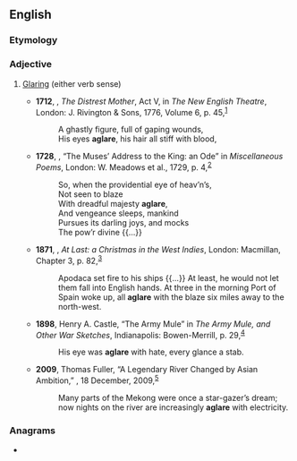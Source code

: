 ==English==

===Etymology===
{{prefix|a|glare|t1=on, in|lang=en}}

===Adjective===
{{en-adj|-}}

# {{lb|en|postpositive}} [[glare|Glar]]ing (either verb sense)
#* '''1712''', {{w|Ambrose Philips}}, ''The Distrest Mother'', Act V, in ''The New English Theatre'', London: J. Rivington & Sons, 1776, Volume 6, p. 45,<sup>[https://catalog.hathitrust.org/Record/001357015]</sup>
#*: A ghastly figure, full of gaping wounds,
#*: His eyes '''aglare''', his hair all stiff with blood,
#* '''1728''', {{w|James Ralph}}, “The Muses’ Address to the King: an Ode” in ''Miscellaneous Poems'', London: W. Meadows et al., 1729, p. 4,<sup>[https://catalog.hathitrust.org/Record/100613662]</sup>
#*: So, when the providential eye of heav’n’s,
#*: Not seen to blaze
#*: With dreadful majesty '''aglare''',
#*: And vengeance sleeps, mankind
#*: Pursues its darling joys, and mocks
#*: The pow’r divine {{...}}
#* '''1871''', {{w|Charles Kingsley}}, ''At Last: a Christmas in the West Indies'', London: Macmillan, Chapter 3, p. 82,<sup>[https://archive.org/details/cu31924080820933]</sup>
#*: Apodaca set fire to his ships {{...}} At least, he would not let them fall into English hands. At three in the morning Port of Spain woke up, all '''aglare''' with the blaze six miles away to the north-west.
#* '''1898''', Henry A. Castle, “The Army Mule” in ''The Army Mule, and Other War Sketches'', Indianapolis: Bowen-Merrill, p. 29,<sup>[https://archive.org/details/armymuleotherwar01cast]</sup>
#*: His eye was '''aglare''' with hate, every glance a stab.
#* '''2009''', Thomas Fuller, “A Legendary River Changed by Asian Ambition,” ''{{w|New York Times}}'', 18 December, 2009,<sup>[http://query.nytimes.com/gst/fullpage.html?res=9C03EFD91131F93BA25751C1A96F9C8B63&pagewanted=all]</sup>
#*: Many parts of the Mekong were once a star-gazer’s dream; now nights on the river are increasingly '''aglare''' with electricity.

===Anagrams===
* {{anagrams|en|a=aaeglr|alegar|laager}}